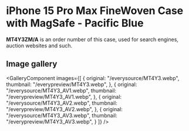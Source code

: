 
# iPhone 15 Pro Max FineWoven Case with MagSafe - Pacific Blue

<Callout type='info' emoji='👉🏻'>**MT4Y3ZM/A** is an order number of this case, used for search engines, auction websites and such.</Callout>

## Image gallery

<GalleryComponent
    images={[
      {
        original: "/everysource/MT4Y3.webp",
        thumbnail: "/everypreview/MT4Y3.webp",
      },
      {
        original: "/everysource/MT4Y3_AV1.webp",
        thumbnail: "/everypreview/MT4Y3_AV1.webp",
      },
      {
        original: "/everysource/MT4Y3_AV2.webp",
        thumbnail: "/everypreview/MT4Y3_AV2.webp",
      },
      {
        original: "/everysource/MT4Y3_AV3.webp",
        thumbnail: "/everypreview/MT4Y3_AV3.webp",
      }
    ]}
  />
